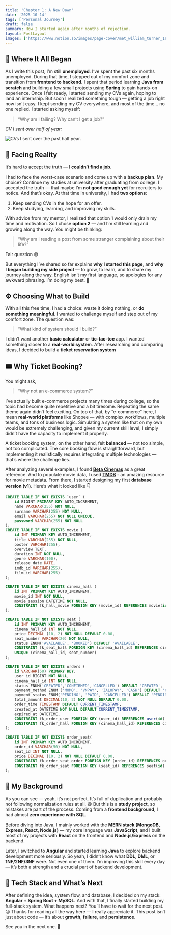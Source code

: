 ```yaml
---
title: 'Chapter 1: A New Dawn'
date: '2025-10-14'
tags: ['Personal Journey']
draft: false
summary: How I started again after months of rejection.
layout: PostLayout
images: ['https://www.notion.so/images/page-cover/met_william_turner_1835.jpg']
---
```



## 💭 Where It All Began


As I write this post, I’m still **unemployed**. I’ve spent the past six months unemployed. During that time, I stepped out of my comfort zone and transition from **frontend to backend.** I spent that period learning **Java from scratch** and building a few small projects using **Spring** to gain hands-on experience. Once I felt ready, I started sending my CVs again, hoping to land an internship. 
But soon I realized something tough — getting a job right now isn’t easy. I kept sending my CV everywhere, and most of the time… no one replied. I started asking myself:

> “Why am I failing? Why can’t I get a job?”

_CV I sent over half of year:_


![CVs I sent over the past half year.](https://prod-files-secure.s3.us-west-2.amazonaws.com/efeae8fb-3b44-437e-a57e-be87cac69182/b9c350dd-1fc9-4db6-9810-278939935fe9/Screenshot_from_2025-10-15_01-40-34.png?X-Amz-Algorithm=AWS4-HMAC-SHA256&X-Amz-Content-Sha256=UNSIGNED-PAYLOAD&X-Amz-Credential=ASIAZI2LB466TOUB5JAA%2F20251026%2Fus-west-2%2Fs3%2Faws4_request&X-Amz-Date=20251026T171205Z&X-Amz-Expires=3600&X-Amz-Security-Token=IQoJb3JpZ2luX2VjENf%2F%2F%2F%2F%2F%2F%2F%2F%2F%2FwEaCXVzLXdlc3QtMiJIMEYCIQCHFFWfaOyJu5VUP0cqyGRrggmv3c1I%2F9c5V1QUMz8swQIhAMInBT%2Fc%2BWvG2VlC2bd3gdrvgQq9dv%2FLfAeAwbYN%2BQ3ZKogECJD%2F%2F%2F%2F%2F%2F%2F%2F%2F%2FwEQABoMNjM3NDIzMTgzODA1IgyIv0UhJCZnO0HgGSQq3AOKYMzr9tYlXIlLSq0xVcYCV7UkQ8fqK7dIo08a1S2hFglRXz28gyof0Y6Ncxfan1o7cy6hEdSjWaCZm%2BgSnJPgHgb4C9zW7liogeq%2F17aIXuNxYoBO8X8QAIiNba4HxvwijauXUECANLVc409TUHsiAF0umDIWGgIlXB6191Zpi9SlL3Bjvt4zyQhxhXeH2Xq%2BLPPbjrcep10hvdQIlJ9ePnXbzioTyw%2Fq8OoL8PxNl9C0zFBWhXWU4v%2FgY8iPobJ453a9wV1byAQr0wHVl%2FlR3lZ8G5VNf50MqpfZXY%2F0urKMYj3ouVIxxIOqdY1fXnvuatyroeLVSrgSR9DtKXd6TH6LiXpf6rlUG63800V2fWZURLHiluGD0oQsGWDPdocUHvWGf8B4QQOvYMqn%2FvuNeUTt1uo7r7JVaiqg3BZD1vH%2FSwN69AyZCtAs%2Fk%2BeCkABgSZpIkHTDXipfqmSyRGUkked6WxLOG4f5eu5obGF2iCj%2BWZQJssLPzBQgRzjBb42CPfxJjMKnOiIqsPF2YepSp2DggFkKrt4KdZ1QjSKgcS2ryJHyvunVP9FX5vvkEQcLXZS%2BT%2FFPFm4HmS1un8UheJhFCeNvmKIuxA6Cto7Gw3kYD%2BBuo0t%2F64iIjDF7vjHBjqkAZ9X1%2Bit%2FndDrxT0ETq1xaPCYzGuQjOROBsOFG5P8sEwmTrdhE16f%2FORICZL1Mab%2BplZ%2Fb7khRChHzvPF8XwXbtm%2Fqaxt6jlJzd6g1u0jJ%2B4JSSPQKDvItJkr5VmXxlIDUqNVEP5FNYBbCS1OozkWl2nsLsnHQYWEhZBLZvAUkOMAzXmdIp3uuw%2Brav4vqNXoS5KjOOOlQ5r1346tj86CE8U6YyC&X-Amz-Signature=fa8f873d8cc05f52ed23fe69b70a5f5b643392fb4a42462a2dd3802b007225bc&X-Amz-SignedHeaders=host&x-amz-checksum-mode=ENABLED&x-id=GetObject)


## 🥀 Facing Reality


It’s hard to accept the truth — I **couldn’t find a job**.


I had to face the worst-case scenario and come up with a **backup plan**. My choice? Continue my studies at university after graduating from college. I accepted the truth — that maybe I’m **not good enough yet** for recruiters to notice. And that’s okay. At that time in university, I had **two options**:

1. Keep sending CVs in the hope for an offer.
2. Keep studying, learning, and improving my skills.

With advice from my mentor, I realized that option 1 would only drain my time and motivation. So I chose **option 2** — and I’m still learning and growing along the way. You might be thinking:

> “Why am I reading a post from some stranger complaining about their life?”

Fair question 😅


But everything I’ve shared so far explains **why I started this page**, and **why I began building my side project —** to grow, to learn, and to share my journey along the way. English isn’t my first language, so apologies for any awkward phrasing. I’m doing my best. 🙏


## ⚙️ Choosing What to Build


With all this free time, I had a choice: waste it doing nothing, or **do something meaningful**. I wanted to challenge myself and step out of my comfort zone. The question was:

> “What kind of system should I build?”

I didn’t want another **basic calculator** or **tic-tac-toe** app. I wanted something closer to a **real-world system**. After researching and comparing ideas, I decided to build a **ticket reservation system**


## 🎟️ Why Ticket Booking?


You might ask,

> “Why not an e-commerce system?”

I’ve actually built e-commerce projects many times during college, so the topic had become quite repetitive and a bit tiresome. Repeating the same theme again didn’t feel exciting. On top of that, by “e-commerce” here, I mean **real-world platforms** like Shopee — with complex workflows, multiple teams, and tons of business logic. Simulating a system like that on my own would be extremely challenging, and given my current skill level, I simply didn’t have the capacity to implement it properly.

A ticket booking system, on the other hand, felt **balanced** — not too simple, not too complicated. The core booking flow is straightforward, but implementing it realistically requires integrating multiple technologies — that’s where the challenge lies.



After analyzing several examples, I found [**Beta Cinemas**](https://betacinemas.vn/home.htm) as a great reference. And to populate movie data, I used [**TMDB**](https://www.themoviedb.org/) **-** an amazing resource for movie metadata. From there, I started designing my first **database version (v1)**. Here’s what it looked like 👇


```sql
CREATE TABLE IF NOT EXISTS `user` (
	id BIGINT PRIMARY KEY AUTO_INCREMENT,
	name VARCHAR(255) NOT NULL,
	surname VARCHAR(255) NOT NULL,
	email VARCHAR(255) NOT NULL UNIQUE,
	password VARCHAR(255) NOT NULL
);
CREATE TABLE IF NOT EXISTS movie (
	id INT PRIMARY KEY AUTO_INCREMENT,
	title VARCHAR(255) NOT NULL,
	poster VARCHAR(255),
	overview TEXT,
	duration INT NOT NULL,
	genre VARCHAR(100),
	release_date DATE,
	imdb_id VARCHAR(255),
	film_id VARCHAR(255)
);

CREATE TABLE IF NOT EXISTS cinema_hall (
	id INT PRIMARY KEY AUTO_INCREMENT,
	movie_id INT NOT NULL,
	movie_session DATETIME NOT NULL,
	CONSTRAINT fk_hall_movie FOREIGN KEY (movie_id) REFERENCES movie(id) ON DELETE CASCADE
);

CREATE TABLE IF NOT EXISTS seat (
    id INT PRIMARY KEY AUTO_INCREMENT,
    cinema_hall_id INT NOT NULL,
    price DECIMAL (10, 2) NOT NULL DEFAULT 0.00,
    seat_number VARCHAR(20) NOT NULL,
    status ENUM('AVAILABLE', 'BOOKED') DEFAULT 'AVAILABLE',
    CONSTRAINT fk_seat_hall FOREIGN KEY (cinema_hall_id) REFERENCES cinema_hall(id) ON DELETE CASCADE,
    UNIQUE (cinema_hall_id, seat_number)
);

CREATE TABLE IF NOT EXISTS orders (
	id VARCHAR(50) PRIMARY KEY,
	user_id BIGINT NOT NULL,
	cinema_hall_id INT NOT NULL,
	status ENUM('CREATED','CONFIRMED','CANCELLED') DEFAULT 'CREATED', 
	payment_method ENUM ('MOMO', 'VNPAY', 'ZALOPAY', 'CASH') DEFAULT 'CASH',
	payment_status ENUM('PENDING', 'PAID', 'CANCELLED') DEFAULT 'PENDING',
	total_amount DECIMAL(10, 2) NOT NULL DEFAULT 0.00,
	order_time TIMESTAMP DEFAULT CURRENT_TIMESTAMP,
	created_at DATETIME NOT NULL DEFAULT CURRENT_TIMESTAMP,
	expired_at DATETIME,
	CONSTRAINT fk_order_user FOREIGN KEY (user_id) REFERENCES user(id) ON DELETE CASCADE,
	CONSTRAINT fk_order_hall FOREIGN KEY (cinema_hall_id) REFERENCES cinema_hall(id) ON DELETE CASCADE
);

CREATE TABLE IF NOT EXISTS order_seat(
	id INT PRIMARY KEY AUTO_INCREMENT,
	order_id VARCHAR(50) NOT NULL,
	seat_id INT NOT NULL,
	price DECIMAL (10, 2) NOT NULL DEFAULT 0.00,
	CONSTRAINT fk_order_seat_order FOREIGN KEY (order_id) REFERENCES orders(id) ON DELETE CASCADE,
	CONSTRAINT fk_order_seat FOREIGN KEY (seat_id) REFERENCES seat(id) ON DELETE CASCADE	
);
```


## 🧩 My Background


As you can see — yeah, it’s not perfect. It’s full of duplication and probably not following normalization rules at all. 😅 But this is a **study project**, so mistakes are part of the process. Coming from a **frontend background**, I had almost **zero experience with SQL**.


Before diving into Java, I mainly worked with the **MERN stack (MongoDB, Express, React, Node.js)** — my core language was **JavaScript**, and I built most of my projects with **React** on the frontend and **Node.js/Express** on the backend.


Later, I switched to **Angular** and started learning **Java** to explore backend development more seriously. So yeah, I didn’t know what **DDL**, **DML**, or **1NF/2NF/3NF** were. Not even one of them. I’m improving this skill every day — it’s both a strength and a crucial part of backend development.


## 🔧 Tech Stack and What’s Next


After defining the idea, system flow, and database, I decided on my stack: **Angular + Spring Boot + MySQL.** And with that, I finally started building my full-stack system. What happens next? You’ll have to wait for the next post. 😉 Thanks for reading all the way here — I really appreciate it. This post isn’t just about code — it’s about **growth**, **failure**, and **persistence**.


See you in the next one. 👋

